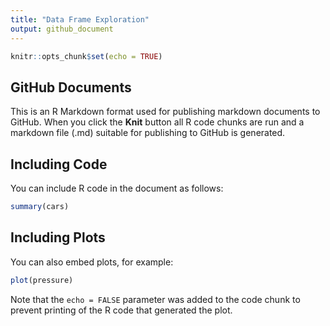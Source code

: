 ```yaml
---
title: "Data Frame Exploration"
output: github_document
---
```


```r
knitr::opts_chunk$set(echo = TRUE)
```

## GitHub Documents

This is an R Markdown format used for publishing markdown documents to GitHub. When you click the **Knit** button all R code chunks are run and a markdown file (.md) suitable for publishing to GitHub is generated.

## Including Code

You can include R code in the document as follows:

```r
summary(cars)
```

## Including Plots

You can also embed plots, for example:

```r
plot(pressure)
```

Note that the `echo = FALSE` parameter was added to the code chunk to prevent printing of the R code that generated the plot.
